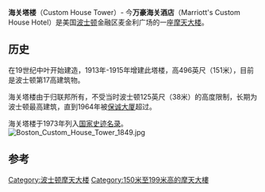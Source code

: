 {{Infobox building
|name               = 海关塔楼
|image              = Custom House Tower.jpg
|image_size         = 250px
|location           = [[波士顿|波士顿]]麦金利广场3号
|coordinates        = {{coord|42|21|32.65|N|71|03|12.13|W|type:landmark_scale:2000|display=inline,title}}
|roof               = {{convert|496|ft|m|abbr=on}}
|floor_count        = 32
|completion_date    = 1915
|building_type      = 酒店
|architect          = Peabody, Stearns & Furber
|developer          = Jung Brannen Associates, Inc
}}
'''海关塔楼'''（Custom House Tower）- 今'''万豪海关酒店'''（Marriott's Custom House Hotel）是美国[[波士顿|波士顿]]金融区麦金利广场的一座[[摩天大楼|摩天大楼]]。

==历史==
在19世纪中叶开始建造，1913年-1915年增建此塔楼，高496英尺（151米），目前是波士顿第17高建筑物。 

海关塔楼由于归联邦所有，不受当时波士顿125英尺（38米）的高度限制，长期为波士顿最高建筑，直到1964年被[[保诚大厦|保诚大厦]]超过。

海关塔楼于1973年列入[[国家史迹名录|国家史迹名录]]。
[[Image:Boston_Custom_House_Tower_1849.jpg|left]]

==参考==
<References/>
{{s-start}}
{{succession box
| before=圣约教堂（Church of the Covenant）
| title=波士顿最高建筑物
| years=1915–1964<br><small>151 m</small>
| after=[[保诚大厦|保诚大厦]]
}}
{{s-end}}

[[Category:波士顿摩天大楼|Category:波士顿摩天大楼]]
[[Category:150米至199米高的摩天大樓|Category:150米至199米高的摩天大樓]]